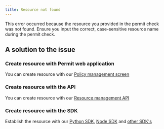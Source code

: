 ```yaml
---
title: Resource not found
---
```


This error occurred because the resource you provided in the permit check was not found. Ensure you input the correct, case-sensitive
resource name during the permit check.

## A solution to the issue

### Create resource with Permit web application

You can create resource with our [Policy management screen](https://app.permit.io/policy-editor)

### Create resource with the API

You can create resource with our [Resource management API](https://api.permit.io/v2/redoc#tag/Resources/operation/create_resource)

### Create resource with the SDK

Establish the resource with our [Python SDK](https://docs.permit.io/sdk/python/resource/create-resource),
[Node SDK](https://docs.permit.io/sdk/nodejs/resource/create-resource) and [other SDK's](/category/supported-sdks)
